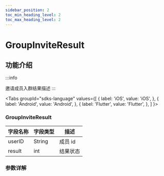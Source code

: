 ```yaml
---
sidebar_position: 2
toc_min_heading_level: 2
toc_max_heading_level: 2
---
```


# GroupInviteResult

## 功能介绍

:::info

邀请成员入群结果描述
:::

<Tabs
groupId="sdks-language"
values={[
{ label: 'iOS', value: 'iOS', },
{ label: 'Android', value: 'Android', },
{ label: 'Flutter', value: 'Flutter', },
]
}>

<TabItem value="Flutter">

### GroupInviteResult

| 字段名称 | 字段类型 | 描述     |
| -------- | -------- | -------- |
| userID   | String   | 成员 id  |
| result   | int      | 结果状态 |

</TabItem>

<TabItem value="iOS">

</TabItem>

<TabItem value="Android">

### 参数详解

</TabItem>

</Tabs>
